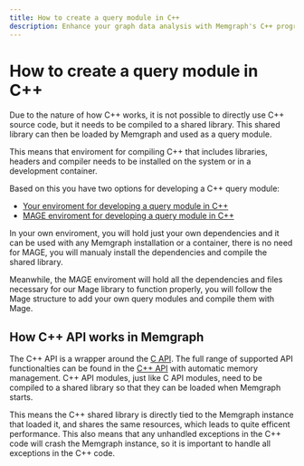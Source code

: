 ```yaml
---
title: How to create a query module in C++
description: Enhance your graph data analysis with Memgraph's C++ programming language integration. You can further explore C++ and more languages in our documentation. 
---
```



# How to create a query module in C++

Due to the nature of how C++ works, it is not possible to directly use C++ source code, but it needs to be compiled to a shared library. This shared library can then be loaded by Memgraph and used as a query module.

This means that enviroment for compiling C++ that includes libraries, headers and compiler needs to be installed on the system or in a development container. 

Based on this you have two options for developing a C++ query module:
- [Your enviroment for developing a query module in C++](/custom-query-modules/cpp/cpp-example#quickstart-gude-for-developing-a-query-module-in-c)
- [MAGE enviroment for developing a query module in C++](/custom-query-modules/cpp/cpp-example#developing-a-query-module-with-mage)

In your own enviroment, you will hold just your own dependencies and it can be used with any Memgraph installation or a container, there is no need for MAGE, you will manualy install the dependencies and compile the shared library. 

Meanwhile, the MAGE enviroment will hold all the dependencies and files necessary for our Mage library to function properly, you will follow the Mage structure to add your own query modules and compile them with Mage.

## How C++ API works in Memgraph 

The C++ API is a wrapper around the [C API](/custom-query-modules/c/c-api). The full range of supported API functionalties can be found in the [C++
API](/custom-query-modules/cpp/cpp-api) with automatic memory management. C++ API modules, just like C API modules, need
to be compiled to a shared library so that they can be loaded when Memgraph starts. 

This means the C++ shared library is directly tied to the Memgraph instance that loaded it, and shares the same resources, which leads to quite efficent performance. 
This also means that any unhandled exceptions in the C++ code will crash the Memgraph instance, so it is important to handle all exceptions in the C++ code.




